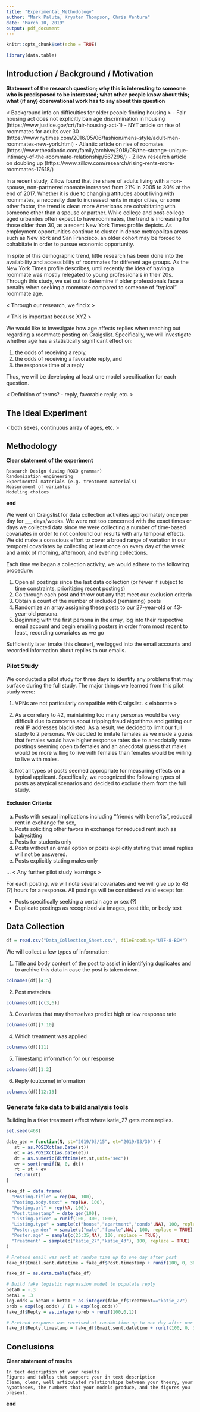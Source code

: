 ```yaml
---
title: "Experimental_Methodology"
author: "Mark Paluta, Krysten Thompson, Chris Ventura"
date: "March 10, 2019"
output: pdf_document
---
```


```r
knitr::opts_chunk$set(echo = TRUE)
```

```r
library(data.table)
```

## Introduction / Background / Motivation

**Statement of the research question; why this is interesting to someone who is predisposed to be interested; what other people know about this; what (if any) obsrevational work has to say about this question**


< Background info on difficulties for older people finding housing >
- Fair housing act does not explicitly ban age discrimination in housing (https://www.justice.gov/crt/fair-housing-act-1)
- NYT article on rise of roommates for adults over 30 (https://www.nytimes.com/2016/05/06/fashion/mens-style/adult-men-roommates-new-york.html)
- Atlantic article on rise of roomates (https://www.theatlantic.com/family/archive/2018/08/the-strange-unique-intimacy-of-the-roommate-relationship/567296/)
- Zillow research article on doubling up (https://www.zillow.com/research/rising-rents-more-roommates-17618/)

In a recent study, Zillow found that the share of adults living with a non-spouse, non-partnered roomate increased from 21% in 2005 to 30% at the end of 2017.  Whether it is due to changing attitudes about living with roommates, a neccesity due to increased rents in major cities, or some other factor, the trend is clear: more Americans are cohabitating with someone other than a spouse or partner.  While college and post-college aged urbanites often expect to have roommates, the trend is increasing for those older than 30, as a recent New York Times profile depicts.  As employment opportunities continue to cluster in dense metropolitan areas such as New York and San Francisco, an older cohort may be forced to cohabitate in order to pursue economic opportunity.

In spite of this demographic trend, little research has been done into the availability and accessibility of roommates for different age groups.  As the New York Times profile describes, until recently the idea of having a roommate was mostly relegated to young professionals in their 20s.  Through this study, we set out to determine if older professionals face a penalty when seeking a roommate compared to someone of "typical" roommate age.

< Through our research, we find x >

< This is important because XYZ >

We would like to investigate how age affects replies when reaching out regarding a roommate posting on Craigslist. Specifically, we will investigate whether age has a statistically significant effect on:

1) the odds of receiving a reply,
2) the odds of receiving a favorable reply, and
3) the response time of a reply

Thus, we will be developing at least one model specification for each question.

< Definition of terms? - reply, favorable reply, etc. >



## The Ideal Experiment

< both sexes, continuous array of ages, etc. >

## Methodology


 **Clear statement of the experiment**

    Research Design (using ROXO grammar)
    Randomization engineering
    Experimental materials (e.g. treatment materials)
    Measurement of variables
    Modeling choices
**end**

We went on Craigslist for data collection activities approximately once per day for ___ days/weeks. We were not too concerned with the exact times or days we collected data since we were collecting a number of time-based covariates in order to not confound our results with any temporal effects. We did make a conscious effort to cover a broad range of variation in our temporal covariates by collecting at least once on every day of the week and a mix of morning, afternoon, and evening collections.

Each time we began a collection activity, we would adhere to the following procedure:

1) Open all postings since the last data collection (or fewer if subject to time constraints, prioritizing recent postings)
2) Go through each post and throw out any that meet our exclusion criteria
3) Obtain a count of the number of included (remaining) posts
4) Randomize an array assigning these posts to our 27-year-old or 43-year-old persona.
5) Beginning with the first persona in the array, log into their respective email account and begin emailing posters in order from most recent to least, recording covariates as we go

Sufficiently later (make this clearer), we logged into the email accounts and recorded information about replies to our emails.

### Pilot Study

We conducted a pilot study for three days to identify any problems that may surface during the full study. The major things we learned from this pilot study were:

1) VPNs are not particularly compatible with Craigslist. < elaborate >

2) As a correlary to #2, maintaining too many personas would be very difficult due to concerns about tripping fraud algorithms and getting our real IP addresses blacklisted. As a result, we decided to limit our full study to 2 personas. We decided to imitate females as we made a guess that females would have higher response rates due to anecdotally more postings seeming open to females and an anecdotal guess that males would be more willing to live with females than females would be willing to live with males.

3) Not all types of posts seemed appropriate for measuring effects on a typical applicant. Specifically, we recognized the following types of posts as atypical scenarios and decided to exclude them from the full study.

#### Exclusion Criteria:

  a) Posts with sexual implications including "friends with benefits", reduced rent in exchange for sex, 
  b) Posts soliciting other favors in exchange for reduced rent such as babysitting
  c) Posts for students only
  d) Posts without an email option or posts explicitly stating that email replies will not be answered.
  e) Posts explicitly stating males only


 ...
< Any further pilot study learnings >



For each posting, we will note several covariates and we will give up to 48 (?) hours for a response.
All postings will be considered valid except for:

 -	Posts specifically seeking a certain age or sex (?)
 -	Duplicate postings as recognized via images, post title, or body text

## Data Collection


```r
df = read.csv("Data_Collection_Sheet.csv", fileEncoding="UTF-8-BOM")
```

We will collect a few types of information:

1) Title and body content of the post to assist in identifying duplicates and to archive this data in case the post is taken down.
```r
colnames(df)[4:5]
```

2) Post metadata
```r
colnames(df)[c(3,6)]
```

3) Covariates that may themselves predict high or low response rate
```r
colnames(df)[7:10]
```

4) Which treatment was applied
```r
colnames(df)[11]
```

5) Timestamp information for our response
```r
colnames(df)[1:2]
```

6) Reply (outcome) information
```r
colnames(df)[12:13]
```

### Generate fake data to build analysis tools

Building in a fake treatment effect where katie_27 gets more replies.

```r
set.seed(468)

date_gen = function(N, st="2019/03/15", et="2019/03/30") {
   st = as.POSIXct(as.Date(st))
   et = as.POSIXct(as.Date(et))
   dt = as.numeric(difftime(et,st,unit="sec"))
   ev = sort(runif(N, 0, dt))
   rt = st + ev
   return(rt)
}

fake_df = data.frame(
  "Posting.title" = rep(NA, 100),
  "Posting.body.text" = rep(NA, 100),
  "Posting.url" = rep(NA, 100),
  "Post.timestamp" = date_gen(100),
  "Listing.price" = runif(100, 300, 1000),
  "Listing.type" = sample(c("house","apartment","condo",NA), 100, replace = TRUE),
  "Poster.gender" = sample(c("male","female",NA), 100, replace = TRUE),
  "Poster.age" = sample(c(25:35,NA), 100, replace = TRUE),
  "Treatment" = sample(c("katie_27","katie_43"), 100, replace = TRUE)
)

# Pretend email was sent at random time up to one day after post
fake_df$Email.sent.datetime = fake_df$Post.timestamp + runif(100, 0, 3600*24)

fake_df = as.data.table(fake_df)

# Build fake logistic regression model to populate reply
beta0 = -.3
beta1 = .3
log.odds = beta0 + beta1 * as.integer(fake_df$Treatment=="katie_27")
prob = exp(log.odds) / (1 + exp(log.odds))
fake_df$Reply = as.integer(prob > runif(100,0,1))

# Pretend response was received at random time up to one day after our email
fake_df$Reply.timestamp = fake_df$Email.sent.datetime + runif(100, 0, 3600*24)
```


## Conclusions
**Clear statement of results**

    In text description of your results
    Figures and tables that support your in text description
    Clean, clear, well articulated relationships between your theory, your hypotheses, the numbers that your models produce, and the figures you present.
**end**
